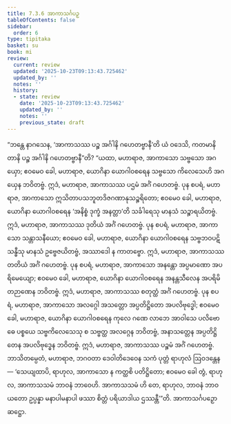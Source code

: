 ```yaml
---
title: 7.3.6 အာကာသင်္ဂပဉှ
tableOfContents: false
sidebar:
  order: 6
type: tipitaka
basket: su
book: mi
review:
  current: review
  updated: '2025-10-23T09:13:43.725462'
  updated_by: ''
  notes: ''
  history:
  - state: review
    date: '2025-10-23T09:13:43.725462'
    updated_by: ''
    notes: ''
    previous_state: draft
---
```



<ReviewStatus review={frontmatter.review} showDetails={true} />

<HypothesisAnnotation frontmatter={frontmatter} />

<DynamicBreadcrumb />

<Division number="250" book="mi" e="ch" v="28">

<Paragraph number="1797" book="mi">
“ဘန္တေ နာဂသေန, ‘အာကာသဿ ပဉ္စ အင်္ဂါနိ ဂဟေတဗ္ဗာနီ’တိ ယံ ဝဒေသိ, ကတမာနိ တာနိ ပဉ္စ အင်္ဂါနိ ဂဟေတဗ္ဗာနီ”တိ? “ယထာ, မဟာရာဇ, အာကာသော သဗ္ဗသော အဂယှော; ဧဝမေဝ ခေါ, မဟာရာဇ, ယောဂိနာ ယောဂါဝစရေန သဗ္ဗသော ကိလေသေဟိ အဂယှေန ဘဝိတဗ္ဗံ. ဣဒံ, မဟာရာဇ, အာကာသဿ ပဌမံ အင်္ဂံ ဂဟေတဗ္ဗံ.
</Paragraph>

<Paragraph number="1798" book="mi">
ပုန စပရံ, မဟာရာဇ, အာကာသော ဣသိတာပသဘူတဒိဇဂဏာနုသဉ္စရိတော; ဧဝမေဝ ခေါ, မဟာရာဇ, ယောဂိနာ ယောဂါဝစရေန ‘အနိစ္စံ ဒုက္ခံ အနတ္တာ’တိ သင်္ခါရေသု မာနသံ သဉ္စာရယိတဗ္ဗံ. ဣဒံ, မဟာရာဇ, အာကာသဿ ဒုတိယံ အင်္ဂံ ဂဟေတဗ္ဗံ.
</Paragraph>

<Paragraph number="1799" book="mi">
ပုန စပရံ, မဟာရာဇ, အာကာသော သန္တာသနီယော; ဧဝမေဝ ခေါ, မဟာရာဇ, ယောဂိနာ ယောဂါဝစရေန သဗ္ဗဘဝပဋိသန္ဓီသု မာနသံ ဥဗ္ဗေဇယိတဗ္ဗံ, အဿာဒေါ န ကာတဗ္ဗော. ဣဒံ, မဟာရာဇ, အာကာသဿ တတိယံ အင်္ဂံ ဂဟေတဗ္ဗံ.
</Paragraph>

<Paragraph number="1800" book="mi">
ပုန စပရံ, မဟာရာဇ, အာကာသော အနန္တော အပ္ပမာဏော အပရိမေယျော; ဧဝမေဝ ခေါ, မဟာရာဇ, ယောဂိနာ ယောဂါဝစရေန အနန္တသီလေန အပရိမိတဉာဏေန ဘဝိတဗ္ဗံ. ဣဒံ, မဟာရာဇ, အာကာသဿ စတုတ္ထံ အင်္ဂံ ဂဟေတဗ္ဗံ.
</Paragraph>

<Paragraph number="1801" book="mi">
ပုန စပရံ, မဟာရာဇ, အာကာသော အလဂ္ဂေါ အသတ္တော အပ္ပတိဋ္ဌိတော အပလိဗုဒ္ဓေါ; ဧဝမေဝ ခေါ, မဟာရာဇ, ယောဂိနာ ယောဂါဝစရေန ကုလေ ဂဏေ လာဘေ အာဝါသေ ပလိဗောဓေ ပစ္စယေ သဗ္ဗကိလေသေသု စ သဗ္ဗတ္ထ အလဂ္ဂေန ဘဝိတဗ္ဗံ, အနာသတ္တေန အပ္ပတိဋ္ဌိတေန အပလိဗုဒ္ဓေန ဘဝိတဗ္ဗံ. ဣဒံ, မဟာရာဇ, အာကာသဿ ပဉ္စမံ အင်္ဂံ ဂဟေတဗ္ဗံ. ဘာသိတမ္ပေတံ, မဟာရာဇ, ဘဂဝတာ ဒေဝါတိဒေဝေန သကံ ပုတ္တံ ရာဟုလံ ဩဝဒန္တေန—
</Paragraph>

<Paragraph number="1802" book="mi">
‘သေယျထာပိ, ရာဟုလ, အာကာသော န ကတ္ထစိ ပတိဋ္ဌိတော; ဧဝမေဝ ခေါ တွံ, ရာဟုလ, အာကာသသမံ ဘာဝနံ ဘာဝေဟိ. အာကာသသမံ ဟိ တေ, ရာဟုလ, ဘာဝနံ ဘာဝယတော ဥပ္ပန္နာ မနာပါမနာပါ ဖဿာ စိတ္တံ ပရိယာဒါယ ဌဿန္တီ’”တိ.

</Paragraph>
</Division>

<Paragraph number="1803" type="center" book="mi">
အာကာသင်္ဂပဉှော ဆဋ္ဌော.
</Paragraph>